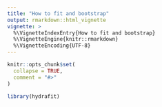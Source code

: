 ```yaml
---
title: "How to fit and bootstrap"
output: rmarkdown::html_vignette
vignette: >
  %\VignetteIndexEntry{How to fit and bootstrap}
  %\VignetteEngine{knitr::rmarkdown}
  %\VignetteEncoding{UTF-8}
---
```


```r
knitr::opts_chunk$set(
  collapse = TRUE,
  comment = "#>"
)
```

```r
library(hydrafit)
```
